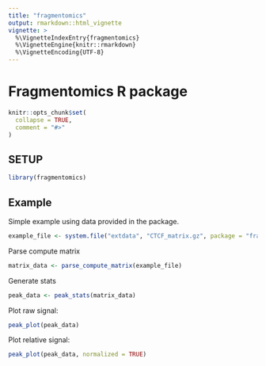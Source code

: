 ```yaml
---
title: "fragmentomics"
output: rmarkdown::html_vignette
vignette: >
  %\VignetteIndexEntry{fragmentomics}
  %\VignetteEngine{knitr::rmarkdown}
  %\VignetteEncoding{UTF-8}
---
```


# Fragmentomics R package

```r
knitr::opts_chunk$set(
  collapse = TRUE,
  comment = "#>"
)
```

## SETUP

```r
library(fragmentomics)
```

## Example

Simple example using data provided in the package. 

```r
example_file <- system.file("extdata", "CTCF_matrix.gz", package = "fragmentomics")
```

Parse compute matrix

```r
matrix_data <- parse_compute_matrix(example_file)
```

Generate stats

```r
peak_data <- peak_stats(matrix_data)
```

Plot raw signal:

```r
peak_plot(peak_data)
```

Plot relative signal:

```r
peak_plot(peak_data, normalized = TRUE)
```
